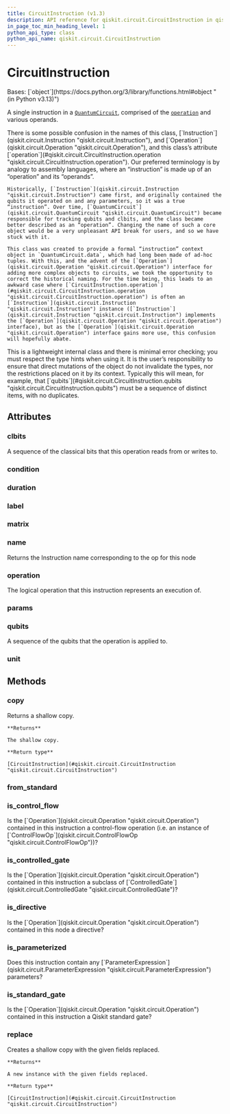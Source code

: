 ```yaml
---
title: CircuitInstruction (v1.3)
description: API reference for qiskit.circuit.CircuitInstruction in qiskit v1.3
in_page_toc_min_heading_level: 1
python_api_type: class
python_api_name: qiskit.circuit.CircuitInstruction
---
```


# CircuitInstruction

<Class id="qiskit.circuit.CircuitInstruction" isDedicatedPage={true} signature="qiskit.circuit.CircuitInstruction" modifiers="class">
  Bases: [`object`](https://docs.python.org/3/library/functions.html#object "(in Python v3.13)")

  A single instruction in a [`QuantumCircuit`](qiskit.circuit.QuantumCircuit "qiskit.circuit.QuantumCircuit"), comprised of the [`operation`](#qiskit.circuit.CircuitInstruction.operation "qiskit.circuit.CircuitInstruction.operation") and various operands.

  <Admonition title="Note" type="note">
    There is some possible confusion in the names of this class, [`Instruction`](qiskit.circuit.Instruction "qiskit.circuit.Instruction"), and [`Operation`](qiskit.circuit.Operation "qiskit.circuit.Operation"), and this class’s attribute [`operation`](#qiskit.circuit.CircuitInstruction.operation "qiskit.circuit.CircuitInstruction.operation"). Our preferred terminology is by analogy to assembly languages, where an “instruction” is made up of an “operation” and its “operands”.

    Historically, [`Instruction`](qiskit.circuit.Instruction "qiskit.circuit.Instruction") came first, and originally contained the qubits it operated on and any parameters, so it was a true “instruction”. Over time, [`QuantumCircuit`](qiskit.circuit.QuantumCircuit "qiskit.circuit.QuantumCircuit") became responsible for tracking qubits and clbits, and the class became better described as an “operation”. Changing the name of such a core object would be a very unpleasant API break for users, and so we have stuck with it.

    This class was created to provide a formal “instruction” context object in `QuantumCircuit.data`, which had long been made of ad-hoc tuples. With this, and the advent of the [`Operation`](qiskit.circuit.Operation "qiskit.circuit.Operation") interface for adding more complex objects to circuits, we took the opportunity to correct the historical naming. For the time being, this leads to an awkward case where [`CircuitInstruction.operation`](#qiskit.circuit.CircuitInstruction.operation "qiskit.circuit.CircuitInstruction.operation") is often an [`Instruction`](qiskit.circuit.Instruction "qiskit.circuit.Instruction") instance ([`Instruction`](qiskit.circuit.Instruction "qiskit.circuit.Instruction") implements the [`Operation`](qiskit.circuit.Operation "qiskit.circuit.Operation") interface), but as the [`Operation`](qiskit.circuit.Operation "qiskit.circuit.Operation") interface gains more use, this confusion will hopefully abate.
  </Admonition>

  <Admonition title="Warning" type="caution">
    This is a lightweight internal class and there is minimal error checking; you must respect the type hints when using it. It is the user’s responsibility to ensure that direct mutations of the object do not invalidate the types, nor the restrictions placed on it by its context. Typically this will mean, for example, that [`qubits`](#qiskit.circuit.CircuitInstruction.qubits "qiskit.circuit.CircuitInstruction.qubits") must be a sequence of distinct items, with no duplicates.
  </Admonition>

  ## Attributes

  ### clbits

  <Attribute id="qiskit.circuit.CircuitInstruction.clbits">
    A sequence of the classical bits that this operation reads from or writes to.
  </Attribute>

  ### condition

  <Attribute id="qiskit.circuit.CircuitInstruction.condition" />

  ### duration

  <Attribute id="qiskit.circuit.CircuitInstruction.duration" />

  ### label

  <Attribute id="qiskit.circuit.CircuitInstruction.label" />

  ### matrix

  <Attribute id="qiskit.circuit.CircuitInstruction.matrix" />

  ### name

  <Attribute id="qiskit.circuit.CircuitInstruction.name">
    Returns the Instruction name corresponding to the op for this node
  </Attribute>

  ### operation

  <Attribute id="qiskit.circuit.CircuitInstruction.operation">
    The logical operation that this instruction represents an execution of.
  </Attribute>

  ### params

  <Attribute id="qiskit.circuit.CircuitInstruction.params" />

  ### qubits

  <Attribute id="qiskit.circuit.CircuitInstruction.qubits">
    A sequence of the qubits that the operation is applied to.
  </Attribute>

  ### unit

  <Attribute id="qiskit.circuit.CircuitInstruction.unit" />

  ## Methods

  ### copy

  <Function id="qiskit.circuit.CircuitInstruction.copy" signature="copy()">
    Returns a shallow copy.

    **Returns**

    The shallow copy.

    **Return type**

    [CircuitInstruction](#qiskit.circuit.CircuitInstruction "qiskit.circuit.CircuitInstruction")
  </Function>

  ### from\_standard

  <Function id="qiskit.circuit.CircuitInstruction.from_standard" signature="from_standard(standard, qubits, params, label=None)" modifiers="static" />

  ### is\_control\_flow

  <Function id="qiskit.circuit.CircuitInstruction.is_control_flow" signature="is_control_flow()">
    Is the [`Operation`](qiskit.circuit.Operation "qiskit.circuit.Operation") contained in this instruction a control-flow operation (i.e. an instance of [`ControlFlowOp`](qiskit.circuit.ControlFlowOp "qiskit.circuit.ControlFlowOp"))?
  </Function>

  ### is\_controlled\_gate

  <Function id="qiskit.circuit.CircuitInstruction.is_controlled_gate" signature="is_controlled_gate()">
    Is the [`Operation`](qiskit.circuit.Operation "qiskit.circuit.Operation") contained in this instruction a subclass of [`ControlledGate`](qiskit.circuit.ControlledGate "qiskit.circuit.ControlledGate")?
  </Function>

  ### is\_directive

  <Function id="qiskit.circuit.CircuitInstruction.is_directive" signature="is_directive()">
    Is the [`Operation`](qiskit.circuit.Operation "qiskit.circuit.Operation") contained in this node a directive?
  </Function>

  ### is\_parameterized

  <Function id="qiskit.circuit.CircuitInstruction.is_parameterized" signature="is_parameterized()">
    Does this instruction contain any [`ParameterExpression`](qiskit.circuit.ParameterExpression "qiskit.circuit.ParameterExpression") parameters?
  </Function>

  ### is\_standard\_gate

  <Function id="qiskit.circuit.CircuitInstruction.is_standard_gate" signature="is_standard_gate()">
    Is the [`Operation`](qiskit.circuit.Operation "qiskit.circuit.Operation") contained in this instruction a Qiskit standard gate?
  </Function>

  ### replace

  <Function id="qiskit.circuit.CircuitInstruction.replace" signature="replace(operation=None, qubits=None, clbits=None, params=None)">
    Creates a shallow copy with the given fields replaced.

    **Returns**

    A new instance with the given fields replaced.

    **Return type**

    [CircuitInstruction](#qiskit.circuit.CircuitInstruction "qiskit.circuit.CircuitInstruction")
  </Function>
</Class>

